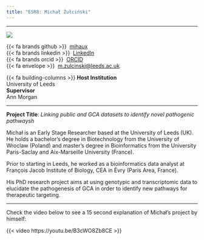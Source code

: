 ```yaml
---
title: "ESR8: Michał Żułciński"
---
```


---

:::{layout="[30, 60, 50]" .profile-text}

![](../assets/esr_pictures/michal_square.jpg){.img-profile}

{{< fa brands github >}} \ [mihaux](https://github.com/mihaux)<br>
{{< fa brands linkedin >}}\  [LinkedIn](https://www.linkedin.com/in/micha%C5%82-%C5%BCu%C5%82ci%C5%84ski-0a58bb130/)<br>
{{< fa brands orcid >}} \ [ORCID](https://orcid.org/0000-0003-4570-1882)<br>
{{< fa envelope >}} \ [m.zulcinski@leeds.ac.uk](mailto:m.zulcinski@leeds.ac.uk)<br>

{{< fa building-columns >}} **Host Institution** <br> University of Leeds <br>
**Supervisor** <br> Ann Morgan 

::: 

---

**Project Title**: *Linking public and GCA datasets to identify novel pathogenic pathwaysh*


Michał is an Early Stage Researcher based at the University of Leeds (UK). He holds a bachelor’s degree in Biotechnology from the University of Wroclaw (Poland) and master’s degree in Bioinformatics from the University Paris-Saclay and Aix-Marseille University (France).

Prior to starting in Leeds, he worked as a bioinformatics data analyst at François Jacob Institute of Biology, CEA in Évry (Paris Area, France).

His PhD research project aims at using genotypic and transcriptomic data to elucidate the pathogenesis of GCA in order to identify new pathways for therapeutic targeting.

---

Check the video below to see a 15 second explanation of Michał's project by himself:

{{< video https://youtu.be/B3cWO8Zb8CE >}}